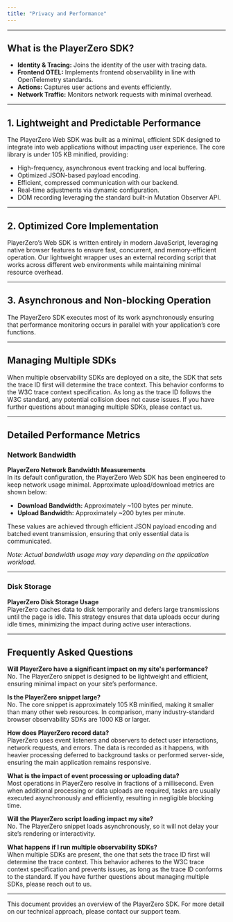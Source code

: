 ```yaml
---
title: "Privacy and Performance"
---
```


---

## What is the PlayerZero SDK?

- **Identity & Tracing:** Joins the identity of the user with tracing data.
- **Frontend OTEL:** Implements frontend observability in line with OpenTelemetry standards.
- **Actions:** Captures user actions and events efficiently.
- **Network Traffic:** Monitors network requests with minimal overhead.

---

## 1. Lightweight and Predictable Performance

The PlayerZero Web SDK was built as a minimal, efficient SDK designed to integrate into web applications without impacting user experience. The core library is under 105 KB minified, providing:
- High-frequency, asynchronous event tracking and local buffering.
- Optimized JSON-based payload encoding.
- Efficient, compressed communication with our backend.
- Real-time adjustments via dynamic configuration.
- DOM recording leveraging the standard built-in Mutation Observer API.

---

## 2. Optimized Core Implementation

PlayerZero’s Web SDK is written entirely in modern JavaScript, leveraging native browser features to ensure fast, concurrent, and memory-efficient operation. Our lightweight wrapper uses an external recording script that works across different web environments while maintaining minimal resource overhead.

---

## 3. Asynchronous and Non-blocking Operation

The PlayerZero SDK executes most of its work asynchronously ensuring that performance monitoring occurs in parallel with your application’s core functions.

---

## Managing Multiple SDKs

When multiple observability SDKs are deployed on a site, the SDK that sets the trace ID first will determine the trace context. This behavior conforms to the W3C trace context specification. As long as the trace ID follows the W3C standard, any potential collision does not cause issues. If you have further questions about managing multiple SDKs, please contact us.

---

## Detailed Performance Metrics

### Network Bandwidth

**PlayerZero Network Bandwidth Measurements**  
In its default configuration, the PlayerZero Web SDK has been engineered to keep network usage minimal. Approximate upload/download metrics are shown below:
- **Download Bandwidth:** Approximately ~100 bytes per minute.
- **Upload Bandwidth:** Approximately ~200 bytes per minute.

These values are achieved through efficient JSON payload encoding and batched event transmission, ensuring that only essential data is communicated.

*Note: Actual bandwidth usage may vary depending on the application workload.*

---

### Disk Storage

**PlayerZero Disk Storage Usage**  
PlayerZero caches data to disk temporarily and defers large transmissions until the page is idle. This strategy ensures that data uploads occur during idle times, minimizing the impact during active user interactions.

---

## Frequently Asked Questions

**Will PlayerZero have a significant impact on my site's performance?**  
No. The PlayerZero snippet is designed to be lightweight and efficient, ensuring minimal impact on your site’s performance.

**Is the PlayerZero snippet large?**  
No. The core snippet is approximately 105 KB minified, making it smaller than many other web resources. In comparison, many industry-standard browser observability SDKs are 1000 KB or larger.

**How does PlayerZero record data?**  
PlayerZero uses event listeners and observers to detect user interactions, network requests, and errors. The data is recorded as it happens, with heavier processing deferred to background tasks or performed server-side, ensuring the main application remains responsive.

**What is the impact of event processing or uploading data?**  
Most operations in PlayerZero resolve in fractions of a millisecond. Even when additional processing or data uploads are required, tasks are usually executed asynchronously and efficiently, resulting in negligible blocking time.

**Will the PlayerZero script loading impact my site?**  
No. The PlayerZero snippet loads asynchronously, so it will not delay your site’s rendering or interactivity.

**What happens if I run multiple observability SDKs?**  
When multiple SDKs are present, the one that sets the trace ID first will determine the trace context. This behavior adheres to the W3C trace context specification and prevents issues, as long as the trace ID conforms to the standard. If you have further questions about managing multiple SDKs, please reach out to us.

---

This document provides an overview of the PlayerZero SDK. For more detail on our technical approach, please contact our support team.

